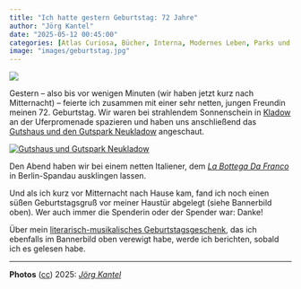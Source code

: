 ```yaml
---
title: "Ich hatte gestern Geburtstag: 72 Jahre"
author: "Jörg Kantel"
date: "2025-05-12 00:45:00"
categories: [Atlas Curiosa, Bücher, Interna, Modernes Leben, Parks und Gärten, Photographie]
image: "images/geburtstag.jpg"
---
```


[![](images/geburtstag-b.jpg)](https://www.flickr.com/photos/schockwellenreiter/54513089500/)

Gestern -- also bis vor wenigen Minuten (wir haben jetzt kurz nach Mitternacht) -- feierte ich zusammen mit einer sehr netten, jungen Freundin meinen 72.&nbsp;Geburtstag. Wir waren bei strahlendem Sonnenschein in [Kladow](https://de.wikipedia.org/wiki/Berlin-Kladow) an der Uferpromenade spazieren und haben uns anschließend das [Gutshaus und den Gutspark Neukladow](https://www.berlin.de/ba-spandau/ueber-den-bezirk/tourismus/sehenswertes/artikel.288607.php) angeschaut.

[![Gutshaus und Gutspark Neukladow](images/gutsparkkladow-b.jpg)](https://www.flickr.com/photos/schockwellenreiter/54512995573/)

Den Abend haben wir bei einem netten Italiener, dem *[La Bottega Da Franco](https://la-bottega-spandau.de/)* in Berlin-Spandau ausklingen lassen.

Und als ich kurz vor Mitternacht nach Hause kam, fand ich noch einen süßen Geburtstagsgruß vor meiner Haustür abgelegt (siehe Bannerbild oben). Wer auch immer die Spenderin oder der Spender war: Danke!

Über mein [literarisch-musikalisches Geburtstagsgeschenk](https://www1.wdr.de/kultur/buecher/nickel-punk-100.html), das ich ebenfalls im Bannerbild oben verewigt habe, werde ich berichten, sobald ich es gelesen habe.

---

**Photos** ([cc](http://creativecommons.org/licenses/by-nc-nd/2.0/)) 2025: *[Jörg Kantel](http://cognitiones.kantel-chaos-team.de/cv.html)*